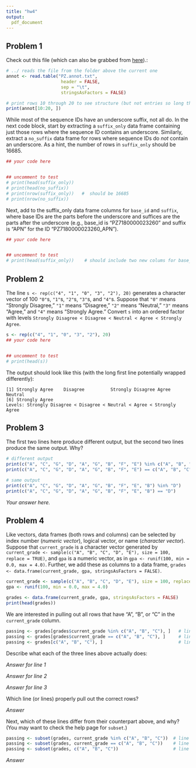 ```yaml
---
title: "hw4"
output: 
  pdf_document
---
```


## Problem 1

Check out this file (which can also be grabbed from [here](www.updatethis.com)).:

```r
# ../ reads the file from the folder above the current one
annot <- read.table("PZ.annot.txt", 
                     header = FALSE,
                     sep = "\t",
                     stringsAsFactors = FALSE)

# print rows 10 through 20 to see structure (but not entries so long that it wraps the output)
print(annot[10:20, ])

```

While most of the sequence IDs have an underscore suffix, not all do. In the next code block, start by extracting a `suffix_only` data frame containing just those rows where the sequence ID contains an underscore. Similarly, extract a `no_suffix` data frame for rows where sequence IDs do *not* contain an underscore. As a hint, the number of rows in `suffix_only` should be 16685. 

```r
## your code here


## uncomment to test
# print(head(suffix_only))
# print(head(no_suffix))
# print(nrow(suffix_only))   #  should be 16685
# print(nrow(no_suffix))
```


Next, add to the suffix_only data frame columns for `base_id` and `suffix`, where base IDs are the parts before the underscore and suffices are the parts after the underscore (e.g., base_id is "PZ7180000023260" and suffix is "APN" for the ID "PZ7180000023260_APN").

```r
## your code here


## uncomment to test
# print(head(suffix_only))    # should include two new colums for base_id and suffix
```


## Problem 2

The line `s <- rep(c("4", "1", "0", "3", "2"), 20)` generates a character vector of 100 `"0"`s, `"1"`s, `"2"`s, `"3"`s, and `"4"`s. Suppose that `"0"` means “Strongly Disagree,” `"1"` means “Disagree,” `"2"` means “Neutral,” `"3"` means “Agree,” and `"4"` means “Strongly Agree.” Convert `s` into an ordered factor with levels `Strongly Disagree < Disagree < Neutral < Agree < Strongly Agree`.

```r
s <- rep(c("4", "1", "0", "3", "2"), 20)
## your code here


## uncomment to test
# print(head(s))
```



The output should look like this (with the long first line potentially wrapped differently):

```
[1] Strongly Agree    Disagree          Strongly Disagree Agree             Neutral          
[6] Strongly Agree   
Levels: Strongly Disagree < Disagree < Neutral < Agree < Strongly Agree
```

## Problem 3

The first two lines here produce different output, but the second two lines produce the same
output. Why?

```r
# different output
print(c("A", "C", "G", "D", "A", "G", "B", "F", "E") %in% c("A", "B", "C"))
print(c("A", "C", "G", "D", "A", "G", "B", "F", "E") == c("A", "B", "C"))

# same output
print(c("A", "C", "G", "D", "A", "G", "B", "F", "E", "B") %in% "D")
print(c("A", "C", "G", "D", "A", "G", "B", "F", "E", "B") == "D")
```

*Your answer here.*

## Problem 4

Like vectors, data frames (both rows and columns) can be selected by index number (*numeric vector*), logical vector, or name (*character vector*). Suppose that `current_grade` is a character vector generated by `current_grade <- sample(c("A", "B", "C", "D", "E"), size = 100, replace = TRUE)`, and `gpa` is a numeric vector, as in `gpa <- runif(100, min = 0.0, max = 4.0)`. Further, we add these as columns to a data frame, `grades <- data.frame(current_grade, gpa, stringsAsFactors = FALSE)`.

```r
current_grade <- sample(c("A", "B", "C", "D", "E"), size = 100, replace = TRUE)
gpa <- runif(100, min = 0.0, max = 4.0)

grades <- data.frame(current_grade, gpa, stringsAsFactors = FALSE)
print(head(grades))
```

We are interested in pulling out all rows that have "A", "B", or "C" in the `current_grade` column. 

```r
passing <- grades[grades$current_grade %in% c("A", "B", "C"), ]   # line 1
passing <- grades[grades$current_grade == c("A", "B", "C"), ]     # line 2
passing <- grades[c("A", "B", "C"), ]                             # line 3
```

Describe what each of the three lines above actually does:

*Answer for line 1*

*Answer for line 2*

*Answer for line 3*

Which line (or lines) properly pull out the correct rows?

*Answer*

Next, which of these lines differ from their counterpart above, and why? (You may want to check 
the help page for `subset`.)

```r
passing <- subset(grades, current_grade %in% c("A", "B", "C"))  # line 1
passing <- subset(grades, current_grade == c("A", "B", "C"))    # line 2
passing <- subset(grades, c("A", "B", "C"))                     # line 3
```

*Answer*
